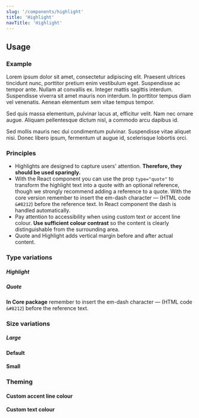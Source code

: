 ```yaml
---
slug: '/components/highlight'
title: 'Highlight'
navTitle: 'Highlight'
---
```




## Usage

### Example

<PlaygroundPreview>
  <p>Lorem ipsum dolor sit amet, consectetur adipiscing elit. Praesent ultrices tincidunt nunc, porttitor pretium enim vestibulum eget. Suspendisse ac tempor ante. Nullam at convallis ex. Integer mattis sagittis interdum. Suspendisse viverra sit amet mauris non interdum. In porttitor tempus diam vel venenatis. Aenean elementum sem vitae tempus tempor. </p>
  <Highlight text="You may select an highlight from the article to be displayed here. Select an excerpt that you want the user to pay attention to." />
  <p>Sed quis massa elementum, pulvinar lacus at, efficitur velit. Nam nec ornare augue. Aliquam pellentesque dictum nisl, a commodo arcu dapibus id.</p>
  <Highlight type="quote" text="Add an interesting quote here" reference="First name Last name. Title."/>
  <p>Sed mollis mauris nec dui condimentum pulvinar. Suspendisse vitae aliquet nisi. Donec libero ipsum, fermentum ut augue id, scelerisque lobortis orci.</p>
</PlaygroundPreview>

### Principles

- Highlights are designed to capture users' attention. **Therefore, they should be used sparingly.**
- With the React component you can use the prop `type="quote"` to transform the highlight text into a quote with an optional reference, though we strongly recommend adding a reference to a quote. With the core version remember to insert the em-dash character — (HTML code `&#8212`) before the reference text. In React component the dash is handled automatically.
- Pay attention to accessibility when using custom text or accent line colour. **Use sufficient colour contrast** so the content is clearly distinguishable from the surrounding area.
- Quote and Highlight adds vertical margin before and after actual content.

### Type variations

##### Highlight 
<PlaygroundPreview>
  <Highlight text="You may select an highlight from the article to be displayed here. Select an excerpt that you want the user to pay attention to."/>
</PlaygroundPreview>

##### Quote
**In Core package** remember to insert the em-dash character — (HTML code `&#8212`) before the reference text.
<PlaygroundPreview>
  <Highlight text="Add an interesting quote here" type="quote" reference="First name Last name. Title."/>
</PlaygroundPreview>

### Size variations

##### Large
<PlaygroundPreview>
  <Highlight text="You may select an highlight from the article to be displayed here. Select an excerpt that you want the user to pay attention to." size="l"/>
  <Highlight text="Add an interesting quote here" size="l" type="quote" reference="First name Last name. Title."/>
</PlaygroundPreview>

#### Default
<PlaygroundPreview>
  <Highlight text="You may select an highlight from the article to be displayed here. Select an excerpt that you want the user to pay attention to."/>
  <Highlight text="Add an interesting quote here" type="quote" reference="First name Last name. Title."/>
</PlaygroundPreview>

#### Small
<PlaygroundPreview>
  <Highlight text="You may select an highlight from the article to be displayed here. Select an excerpt that you want the user to pay attention to." size="s"/>
  <Highlight text="Add an interesting quote here" size="s" type="quote" reference="First name Last name. Title."/>
</PlaygroundPreview>

### Theming

#### Custom accent line colour
<PlaygroundPreview>
  <Highlight text="You may select an highlight from the article to be displayed here. Select an excerpt that you want the user to pay attention to."  theme={{'--accent-line-color':'#00005e'}}/>
  <Highlight text="Add an interesting quote here" reference="First name Last name. Title." type="quote"  theme={{'--accent-line-color':'#00005e'}}/>
</PlaygroundPreview>

#### Custom text colour
<PlaygroundPreview>
  <Highlight text="You may select an highlight from the article to be displayed here. Select an excerpt that you want the user to pay attention to."  theme={{'--text-color':'#00005e'}}/>
  <Highlight text="Add an interesting quote here" reference="First name Last name. Title." type="quote"  theme={{'--text-color':'#00005e'}}/>
</PlaygroundPreview>
